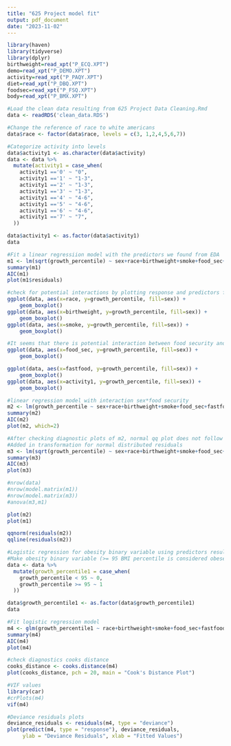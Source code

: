 ```yaml
---
title: "625 Project model fit"
output: pdf_document
date: "2023-11-02"
---
```


```r
library(haven)
library(tidyverse)
library(dplyr)
birthweight=read_xpt("P_ECQ.XPT")
demo=read_xpt("P_DEMO.XPT")
activity=read_xpt("P_PAQY.XPT")
diet=read_xpt("P_DBQ.XPT")
foodsec=read_xpt("P_FSQ.XPT")
body=read_xpt("P_BMX.XPT")

```

```r
#Load the clean data resulting from 625 Project Data Cleaning.Rmd
data <- readRDS('clean_data.RDS')

#Change the reference of race to white americans
data$race <- factor(data$race, levels = c(3, 1,2,4,5,6,7))

#Categorize activity into levels
data$activity1 <- as.character(data$activity)
data <- data %>%
  mutate(activity1 = case_when(
    activity1 =='0' ~ "0",
    activity1 =='1' ~ "1-3",
    activity1 =='2' ~ "1-3",
    activity1 =='3' ~ "1-3",
    activity1 =='4' ~ "4-6",
    activity1 =='5' ~ "4-6",
    activity1 =='6' ~ "4-6",
    activity1 =='7' ~ "7",
  ))

data$activity1 <- as.factor(data$activity1)
data
```

```r
#Fit a linear regressiion model with the predictors we found from EDA
m1 <- lm(sqrt(growth_percentile) ~ sex+race+birthweight+smoke+food_sec+fastfood+activity1, data=data)
summary(m1)
AIC(m1)
plot(m1$residuals)
```

```r
#check for potential interactions by plotting response and predictors filled by levels of sex
ggplot(data, aes(x=race, y=growth_percentile, fill=sex)) + 
    geom_boxplot()
ggplot(data, aes(x=birthweight, y=growth_percentile, fill=sex)) + 
    geom_boxplot()
ggplot(data, aes(x=smoke, y=growth_percentile, fill=sex)) + 
    geom_boxplot()

#It seems that there is potential interaction between food security and sex
ggplot(data, aes(x=food_sec, y=growth_percentile, fill=sex)) + 
    geom_boxplot()

ggplot(data, aes(x=fastfood, y=growth_percentile, fill=sex)) + 
    geom_boxplot()
ggplot(data, aes(x=activity1, y=growth_percentile, fill=sex)) + 
    geom_boxplot()
```

```r
#linear regression model with interaction sex*food security
m2 <- lm(growth_percentile ~ sex+race+birthweight+smoke+food_sec+fastfood+activity1+sex*food_sec, data=data)
summary(m2)
AIC(m2)
plot(m2, which=2)

#After checking diagnostic plots of m2, normal qq plot does not follow straight line
#Added in transformation for normal distributed residuals
m3 <- lm(sqrt(growth_percentile) ~ sex+race+birthweight+smoke+food_sec+fastfood+activity1+sex*food_sec, data=data)
summary(m3)
AIC(m3)
plot(m3)

#nrow(data)
#nrow(model.matrix(m1))
#nrow(model.matrix(m3))
#anova(m3,m1)
```

```r
plot(m2)
plot(m1)
```
```r
qqnorm(residuals(m2))
qqline(residuals(m2))
```

```r
#Logistic regression for obesity binary variable using predictors resulting from linear regression analysis
#Make obesity binary variable (>= 95 BMI percentile is considered obese)
data <- data %>%
  mutate(growth_percentile1 = case_when(
    growth_percentile < 95 ~ 0,
    growth_percentile >= 95 ~ 1
  ))

data$growth_percentile1 <- as.factor(data$growth_percentile1)
data

#Fit logistic regression model
m4 <- glm(growth_percentile1 ~ race+birthweight+smoke+food_sec+fastfood+activity1, data = data, family = binomial)
summary(m4)
AIC(m4)
plot(m4)

#check diagnostics cooks distance
cooks_distance <- cooks.distance(m4)
plot(cooks_distance, pch = 20, main = "Cook's Distance Plot")

#VIF values
library(car)
#crPlots(m4)
vif(m4)

#Deviance residuals plots
deviance_residuals <- residuals(m4, type = "deviance")
plot(predict(m4, type = "response"), deviance_residuals, 
     ylab = "Deviance Residuals", xlab = "Fitted Values")

```

